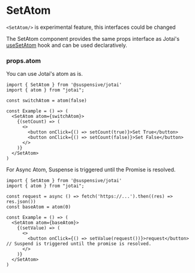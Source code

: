 
# SetAtom

<Callout type='experimental'>

`<SetAtom/>` is experimental feature, this interfaces could be changed

</Callout>

The SetAtom component provides the same props interface as Jotai's [useSetAtom](https://jotai.org/docs/core/use-atom#usesetatom) hook and can be used declaratively.

### props.atom

You can use Jotai's atom as is.

```tsx /SetAtom/
import { SetAtom } from '@suspensive/jotai'
import { atom } from "jotai";

const switchAtom = atom(false)

const Example = () => (
  <SetAtom atom={switchAtom}>
    {(setCount) => (
      <>
        <button onClick={() => setCount(true)}>Set True</button>
        <button onClick={() => setCount(false)}>Set False</button>
      </>
    )}
  </SetAtom>
)
```

For Async Atom, Suspense is triggered until the Promise is resolved.

```tsx /SetAtom/
import { SetAtom } from '@suspensive/jotai'
import { atom } from "jotai";

const request = async () => fetch('https://...').then((res) => res.json())
const baseAtom = atom(0)

const Example = () => (
  <SetAtom atom={baseAtom}>
    {(setValue) => (
      <>
        <button onClick={() => setValue(request())}>request</button> // Suspend is triggered until the promise is resolved.
      </>
    )}
  </SetAtom>
)
```
